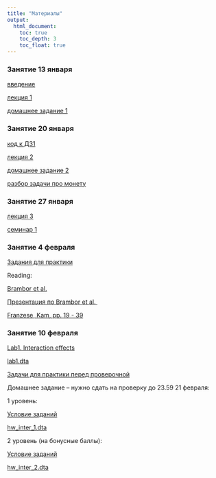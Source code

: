 ```yaml
---
title: "Материалы"
output: 
  html_document:
    toc: true
    toc_depth: 3
    toc_float: true
---
```

### Занятие 13 января 

<a href="polit_methods_intro.pdf" title=>введение </a>

<a href="polit_lecture1.pdf" title=>лекция 1</a>

<a href="polit_hw1_2021.pdf" title=>домашнее задание 1</a>

### Занятие 20 января 

<a href=" hw1.ipynb" title=> код к ДЗ1 </a>

<a href="polit_methods_lecture2.pdf" title=>лекция 2</a>

<a href="polit_hw2_2021.pdf" title=>домашнее задание 2</a>

<a href="CoinProblem.ipynb" title=>разбор задачи про монету</a>

### Занятие 27 января 

<a href="polit_lecture3.pdf" title=> лекция 3</a>

<a href="MApolit_seminar1.pdf" title=> семинар 1</a>

### Занятие 4 февраля

<a href="polit_methods_hw.pdf" title=> Задания для практики</a>

Reading: 

<a href="Brambor_Clark_Golder.pdf" title=> Brambor et al.</a>

<a href="presentation_Brambor et al..pdf" title=> Презентация по Brambor et al. </a>

<a href="Franzese, Kam.pdf" title=> Franzese, Kam, pp. 19 - 39 </a>

### Занятие 10 февраля

<a href="MApolit_lab1.ipynb" title=> Lab1. Interaction effects</a>

<a href="lab1.dta" title=> lab1.dta</a>

<a href="for_practice.pdf" title=> Задачи для практики перед проверочной</a>

Домашнее задание -- нужно сдать на проверку до 23.59 21 февраля: 

1 уровень: 

<a href="hw_inter_1.ipynb" title=> Условие заданий </a>

<a href="hw_inter_1.dta" title=> hw_inter_1.dta </a>

2 уровень (на бонусные баллы): 

<a href="hw_inter_2.ipynb" title=> Условие заданий </a>

<a href="hw_inter_2.dta" title=> hw_inter_2.dta</a>




